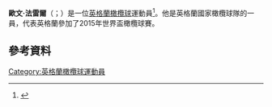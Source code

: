 '''歐文·法雷爾'''（{{lang-en|Owen Farrell}}；{{bd|1991年|9月24日}}）是一位[[英格蘭|英格蘭]][[橄欖球|橄欖球]]運動員<ref>{{cite web | url=http://www.wigantoday.net/sport/other-local-sport/marsh_backs_young_farrell_1_4155256 | title=Marsh backs young Farrell | work=Wigan Today | publisher=Johnston Publishing | date=18 January 2012 | accessdate=12 March 2012 | archive-date=2013-02-22 | archive-url=https://archive.today/20130222110422/http://www.wigantoday.net/sport/other-local-sport/marsh_backs_young_farrell_1_4155256 | dead-url=yes }}</ref>。他是英格蘭國家橄欖球隊的一員，代表英格蘭參加了2015年世界盃橄欖球賽。
==參考資料==
{{Reflist}}
[[Category:英格蘭橄欖球運動員|Category:英格蘭橄欖球運動員]]
